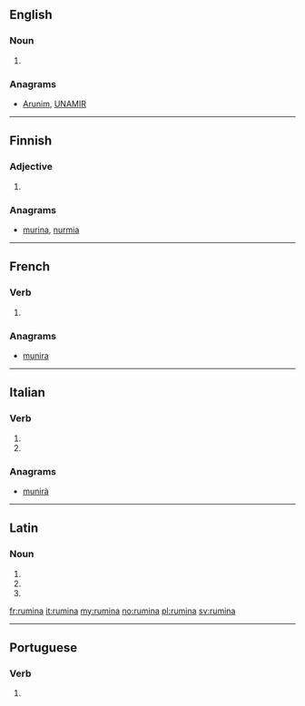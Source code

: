 ==English==

===Noun===
{{head|en|plural}}

# {{plural of|rumen|lang=en}}

===Anagrams===
* [[Arunim#English|Arunim]], [[UNAMIR#English|UNAMIR]]

----

==Finnish==

===Adjective===
{{head|fi|adjective form}}

# {{fi-form of|case=essive|pl=plural|ruma}}

===Anagrams===
* [[murina#Finnish|murina]], [[nurmia#Finnish|nurmia]]

----

==French==

===Verb===
{{fr-verb-form}}

# {{inflection of|ruminer||3|s|phis|lang=fr}}

===Anagrams===
* [[munira#French|munira]]

----

==Italian==

===Verb===
{{head|it|verb form}}

# {{inflection of|ruminare||3|s|pres|indc|lang=it}}
# {{inflection of|ruminare||2|s|impr|lang=it}}

===Anagrams===
* [[munirà#Italian|munirà]]

----

==Latin==

===Noun===
{{la-noun-form|rūmina}}

# {{inflection of|rūmen||nom|p|lang=la}}
# {{inflection of|rūmen||acc|p|lang=la}}
# {{inflection of|rūmen||voc|p|lang=la}}

[[fr:rumina]]
[[it:rumina]]
[[my:rumina]]
[[no:rumina]]
[[pl:rumina]]
[[sv:rumina]]

----
==Portuguese==

===Verb===
{{pt-verb-form}}
# {{pt-verb-form-of|ruminar}}
{{rfc-auto}}